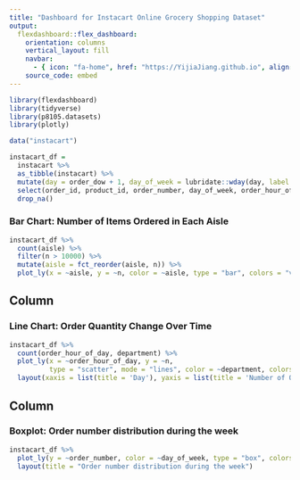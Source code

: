```yaml
---
title: "Dashboard for Instacart Online Grocery Shopping Dataset"
output: 
  flexdashboard::flex_dashboard:
    orientation: columns
    vertical_layout: fill
    navbar:
      - { icon: "fa-home", href: "https://YijiaJiang.github.io", align: right }
    source_code: embed
---
```



```r
library(flexdashboard)
library(tidyverse)
library(p8105.datasets)
library(plotly)
```



```r
data("instacart")

instacart_df = 
  instacart %>% 
  as_tibble(instacart) %>% 
  mutate(day = order_dow + 1, day_of_week = lubridate::wday(day, label = TRUE)) %>%
  select(order_id, product_id, order_number, day_of_week, order_hour_of_day, product_name, aisle, department) %>% 
  drop_na() 
```



### Bar Chart: Number of Items Ordered in Each Aisle

```r
instacart_df %>% 
  count(aisle) %>% 
  filter(n > 10000) %>% 
  mutate(aisle = fct_reorder(aisle, n)) %>% 
  plot_ly(x = ~aisle, y = ~n, color = ~aisle, type = "bar", colors = "viridis")
```


Column {data-width=650}
-----------------------------------------------------------------------

### Line Chart: Order Quantity Change Over Time

```r
instacart_df %>%
  count(order_hour_of_day, department) %>%
  plot_ly(x = ~order_hour_of_day, y = ~n, 
          type = "scatter", mode = "lines", color = ~department, colors = "viridis") %>% 
  layout(xaxis = list(title = 'Day'), yaxis = list(title = 'Number of Orders'))
```

Column {data-width=350}
-----------------------------------------------------------------------

### Boxplot: Order number distribution during the week

```r
instacart_df %>% 
  plot_ly(y = ~order_number, color = ~day_of_week, type = "box", colors = "viridis") %>% 
  layout(title = "Order number distribution during the week")
```





